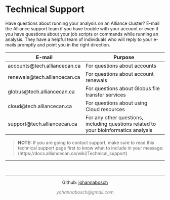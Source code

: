 # **Technical Support**

Have questions about running your analysis on an Alliance cluster?
E-mail the Alliance support team if you have trouble with your account or even if you have questions about your job scripts or commands while running an analysis. They have a helpful team of individuals who will reply to your e-mails promptly and point you in the right direction.

E-mail|Purpose|
|----|-----|
accounts@tech.alliancecan.ca | For questions about accounts | 
renewals@tech.alliancecan.ca | For questions about account renewals |
globus@tech.alliancecan.ca | For questions about Globus file transfer services |
cloud@tech.alliancecan.ca | For questions about using Cloud resources |
support@tech.alliancecan.ca | For any other questions, including questions related to your bioinformatics analysis |

> **NOTE:** If you are going to contact support, make sure to read this technical support page first to know what to include in your message: (https://docs.alliancecan.ca/wiki/Technical_support)



___



&nbsp;
<hr />
<p style="text-align: center;">Github: [johannabosch](https://github.com/johannabosch) </a></p>
<p style="text-align: center;"><span style="color: #808080;"><em>yohannabosch@gmail.com</em></span></p>

<!-- Add icon library -->
<link rel="stylesheet" href="https://cdnjs.cloudflare.com/ajax/libs/font-awesome/4.7.0/css/font-awesome.min.css">

<!-- Add font awesome icons -->
<p style="text-align: center;">
    <a href="https://www.instagram.com/yohannabosch/" class="fa fa-instagram"></a>
    <a href="https://www.linkedin.com/in/yan-holtz-2477534a/" class="fa fa-linkedin"></a>
    <a href="https://github.com/johannabosch/" class="fa fa-github"></a>
</p>

&nbsp;